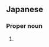 ==Japanese==
{{ja-kanjitab|興|毅}}

===Proper noun===
{{ja-pos|proper|こうき}}

# {{given name|male|lang=ja|sort=こうき}}